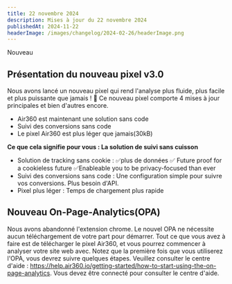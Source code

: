 ```yaml
---
title: 22 novembre 2024
description: Mises à jour du 22 novembre 2024
publishedAt: 2024-11-22
headerImage: /images/changelog/2024-02-26/headerImage.png
---
```

<Badge variant="noLink" className="m-0">
  <span>Nouveau</span>
</Badge>

## Présentation du nouveau pixel v3.0
Nous avons lancé un nouveau pixel qui rend l'analyse plus fluide, plus facile et plus puissante que jamais ! 🚀
Ce nouveau pixel comporte 4 mises à jour principales et bien d'autres encore.
- Air360 est maintenant une solution sans code
- Suivi des conversions sans code
- Le pixel Air360 est plus léger que jamais(30kB)

**Ce que cela signifie pour vous : La solution de suivi sans cuisson**
- Solution de tracking sans cookie : ✅plus de données ✅ Future proof for a cookieless future ✅Enableable you to be privacy-focused than ever
- Suivi des conversions sans code : Une configuration simple pour suivre vos conversions. Plus besoin d'API.
- Pixel plus léger : Temps de chargement plus rapide

## Nouveau On-Page-Analytics(OPA)
Nous avons abandonné l'extension chrome.
Le nouvel OPA ne nécessite aucun téléchargement de votre part pour démarrer. Tout ce que vous avez à faire est de télécharger le pixel Air360, et vous pourrez commencer à analyser votre site web avec. Notez que la première fois que vous utiliserez l'OPA, vous devrez suivre quelques étapes.
Veuillez consulter le centre d'aide : https://help.air360.io/getting-started/how-to-start-using-the-on-page-analytics. Vous devez être connecté pour consulter le centre d'aide.
